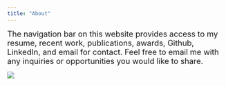 ```yaml
---
title: "About"
---
```


<font size="4"> 

The navigation bar on this website provides access to my resume, recent work, publications, awards, Github, LinkedIn, and email for contact. Feel free to email me with any inquiries or opportunities you would like to share.  
</font>

<p align="center">
![](./photo/cows.jpg)
